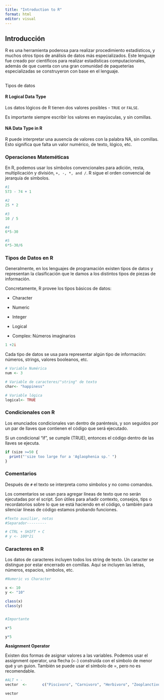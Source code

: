 ---
title: "Introduction to R"
format: html
editor: visual
---

## Introducción

R es una herramienta poderosa para realizar procedimiento estadísticos, y muchos otros tipos de análisis de datos más especializados. Este lenguaje fue creado por científicos para realizar estadísticas computacionales, además de que cuenta con una gran comunidad de paqueterías especializadas se construyeron con base en el lenguaje.

## 

Tipos de datos

#### **R Logical Data Type**

Los datos lógicos de R tienen dos valores posibles - `TRUE` or `FALSE`.

Es importante siempre escribir los valores en mayúsculas, y sin comillas.

#### **NA Data Type in R**

R puede interpretar una ausencia de valores con la palabra NA, sin comillas. Esto significa que falta un valor numérico, de texto, lógico, etc.

### **Operaciones Mateméticas**

En R, podemos usar los símbolos convencionales para adición, resta, multiplicación y división, `+, -, *, and /`. R sigue el orden convencial de jerarquía de símbolos.

```{r}
#1
573 - 74 + 1

#2
25 * 2

#3
10 / 5

#4
6*5-30

#5
6*5-30/6
```

### **Tipos de Datos en R**

Generalmente, en los lenguajes de programación existen tipos de datos y representan la clasificación que le damos a los distintos tipos de piezas de información.

Concretamente, R provee los tipos básicos de datos:

-   Character

-   Numeric

-   Integer

-   Logical

-   Complex: Números imaginarios

```{r}
1 +2i
```

Cada tipo de datos se usa para representar algún tipo de información: números, strings, valores booleanos, etc.

```{r}
# Variable Numérica
num <- 3

# Variable de caracteres/"string" de texto
char<- "happiness"

# Variable lógica
logical<- TRUE 
```

### **Condicionales con R**

Los enunciados condicionales van dentro de paréntesis, y son seguidos por un par de llaves que contienen el código que será ejecutado.

Si un condicional "if", se cumple (TRUE), entonces el código dentro de las llaves se ejecuta.

```{r}
if (size >=50 {
  print("'size too large for a 'Aglaophenia sp.' ")
}
```

### **Comentarios**

Después de `#` el texto se interpreta como símbolos y no como comandos.

Los comentarios se usan para agregar líneas de texto que no serán ejecutadas por el script. Son útiles para añadir contexto, consejos, tips o recordatorios sobre lo que se está haciendo en el código, o también para silenciar líneas de código estamos probando funciones.

```{r}
#Texto auxiliar, notas
#Separador---------

# CTRL + SHIFT + C
# y <- 100*2i

```

### **Caracteres en R**

Los datos de caracteres incluyen todos los string de texto. Un caracter se distingue por estar encerrado en comillas. Aquí se incluyen las letras, números, espacios, símbolos, etc.

```{r}

#Numeric vs Character

x <- 10
y <- "10"

class(x)
class(y)


#Importante

x*5

y*5
```

**Assignment Operator**

Existen dos formas de asignar valores a las variables. Podemos usar el assignment operator, una flecha (`<-`) construida con el símbolo de menor qué y un guion. También se puede usar el símbolo de =, pero no es recomendable.

```{r}

#ALT + -
vector  <-       c("Piscivoro", "Carnivoro", "Herbivoro", "Zooplanctivoro") 

vector
```

